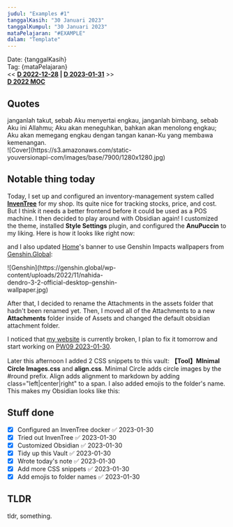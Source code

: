 ```yaml
---
judul: "Examples #1"
tanggalKasih: "30 Januari 2023"
tanggalKumpul: "30 Januari 2023"
mataPelajaran: "#EXAMPLE"
dalam: "Template"
---
```


Date: {tanggalKasih}  
Tag: {mataPelajaran}  
\<\< **[D 2022-12-28](D%202023-01-30) | [D 2023-01-31](D%202023-01-30)** \>\>  
**[D 2022 MOC](D%202023-01-30)**  

## Quotes
<Callout type="info" title="Yesaya 41:10">
janganlah takut, sebab Aku menyertai engkau, janganlah bimbang, sebab Aku ini Allahmu; Aku akan meneguhkan, bahkan akan menolong engkau; Aku akan memegang engkau dengan tangan kanan-Ku yang membawa kemenangan.
    <div class="center">
        <div style="width: 75%;">
        ![Cover](https://s3.amazonaws.com/static-youversionapi-com/images/base/7900/1280x1280.jpg)
        </div>
    </div>
</Callout>


## Notable thing today
Today, I set up and configured an inventory-management system called **[InvenTree](https://inventree.org/)** for my shop. Its quite nice for tracking stocks, price, and cost. But I think it needs a better frontend before it could be used as a POS machine. I then decided to play around with Obsidian again! I customized the theme, installed **Style Settings** plugin, and configured the **AnuPuccin** to my liking. Here is how it looks like right now:

and I also updated [Home](D%202023-01-30)'s banner to use Genshin Impacts wallpapers from [Genshin.Global](https://genshin.global/download-official-wallpapers/):
<div style="width: 50%">
![Genshin](https://genshin.global/wp-content/uploads/2022/11/nahida-dendro-3-2-official-desktop-genshin-wallpaper.jpg)
</div>

After that, I decided to rename the Attachments in the assets folder that hadn't been renamed yet. Then, I moved all of the Attachments to a new **Attachments** folder inside of Assets and changed the default obsidian attachment folder.

I noticed that [my website](https://sonicj.pages.dev) is currently broken, I plan to fix it tomorrow and start working on [PW09 2023-01-30](D%202023-01-30).

Later this afternoon I added 2 CSS snippets to this vault: **【Tool】MInimal Circle Images.css** and **align.css**. Minimal Circle adds circle images by the #round prefix. Align adds alignment to markdown by adding class="left|center|right" to a span. I also added emojis to the folder's name. This makes my Obsidian looks like this:

## Stuff done
- [x] Configured an InvenTree docker ✅ 2023-01-30
- [x] Tried out InvenTree ✅ 2023-01-30
- [x] Customized Obsidian ✅ 2023-01-30
- [x] Tidy up this Vault ✅ 2023-01-30
- [x] Wrote today's note ✅ 2023-01-30
- [x] Add more CSS snippets ✅ 2023-01-30
- [x] Add emojis to folder names ✅ 2023-01-30

## TLDR
tldr, something.